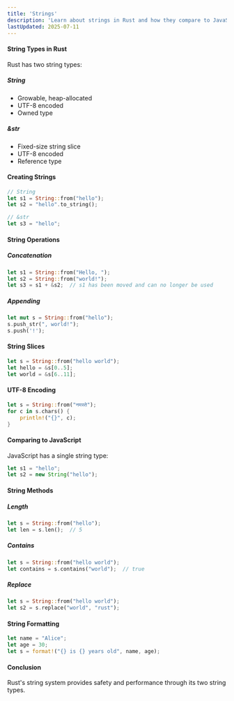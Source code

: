 ```yaml
---
title: 'Strings'
description: 'Learn about strings in Rust and how they compare to JavaScript strings'
lastUpdated: 2025-07-11
---
```


#### String Types in Rust

Rust has two string types:

##### String

- Growable, heap-allocated
- UTF-8 encoded
- Owned type

##### &str

- Fixed-size string slice
- UTF-8 encoded
- Reference type

#### Creating Strings

```rust
// String
let s1 = String::from("hello");
let s2 = "hello".to_string();

// &str
let s3 = "hello";
```

#### String Operations

##### Concatenation

```rust
let s1 = String::from("Hello, ");
let s2 = String::from("world!");
let s3 = s1 + &s2;  // s1 has been moved and can no longer be used
```

##### Appending

```rust
let mut s = String::from("hello");
s.push_str(", world!");
s.push('!');
```

#### String Slices

```rust
let s = String::from("hello world");
let hello = &s[0..5];
let world = &s[6..11];
```

#### UTF-8 Encoding

```rust
let s = String::from("नमस्ते");
for c in s.chars() {
    println!("{}", c);
}
```

#### Comparing to JavaScript

JavaScript has a single string type:

```javascript
let s1 = "hello";
let s2 = new String("hello");
```

#### String Methods

##### Length

```rust
let s = String::from("hello");
let len = s.len();  // 5
```

##### Contains

```rust
let s = String::from("hello world");
let contains = s.contains("world");  // true
```

##### Replace

```rust
let s = String::from("hello world");
let s2 = s.replace("world", "rust");
```

#### String Formatting

```rust
let name = "Alice";
let age = 30;
let s = format!("{} is {} years old", name, age);
```

#### Conclusion

Rust's string system provides safety and performance through its two string types. 